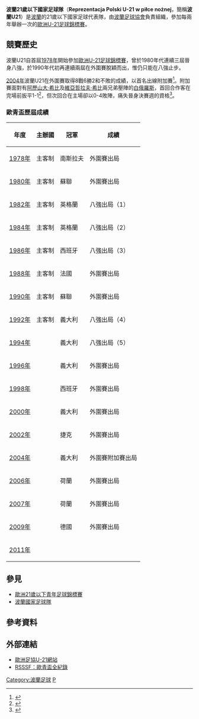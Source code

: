 {{National football team-2 
| Name               = 波蘭U21<br />''Polski U21''
| Badge              = Logo Polnischer Fußballverband.svg 
| Nickname           = --
| Association        = [[波蘭足球協會|波蘭足球協會]]
| Coach              = {{flagicon|POL}} [[Andrzej_Zamilski|Andrzej Zamilski]]
| Home Stadium       = 
| Captain            = 
| Most caps          = 
| Top scorer         = 
| pattern_la1=_borderonwhite|pattern_b1=|pattern_ra1=_borderonwhite
| leftarm1=FF0000|body1=FFFFFF|rightarm1=FF0000|shorts1=FF0000|socks1=FFFFFF
| pattern_la2=_whiteborder|pattern_b2=|pattern_ra2=_whiteborder
| leftarm2=FF0000|body2=FF0000|rightarm2=FF0000|shorts2=FFFFFF|socks2=FF0000
| First game         = '''-''' <br /><small>（--）</small>
| Largest win        = '''-''' <br /><small>（--）</small>
| Largest loss       = '''-''' <br /><small>（--）</small><br /><center><small>（''只計算正式比賽紀錄''）</small></center>
| UEFAu21Champ apps  = 5
| UEFAu21Champ first = [[1982_UEFA_European_Under-21_Football_Championship|1982年]]
| UEFAu21Champ best  = 八強：5次
|}}
'''波蘭21歲以下國家足球隊'''（'''Reprezentacja Polski U-21 w piłce nożnej'''，簡稱'''波蘭U21'''）是[[波蘭|波蘭]]的21歲以下國家足球代表隊，由[[波蘭足球協會|波蘭足球協會]]負責組織，參加每兩年舉辦一次的[[歐洲U-21足球錦標賽|歐洲U-21足球錦標賽]]。

== 競賽歷史 ==
波蘭U21自首屆[[1978_UEFA_European_Under-21_Football_Championship|1978年]]開始參加[[歐洲U-21足球錦標賽|歐洲U-21足球錦標賽]]，曾於1980年代連續三屆晉身八強，於1990年代初再連續兩屆在外圍賽脫穎而出，惟仍只能在八強止步。

[[2004_UEFA_European_Under-21_Football_Championship|2004年]]波蘭U21在外圍賽取得8戰6勝2和不敗的成績，以首名出線附加賽<ref>{{cite web |language=en |url=http://www.uefa.com/competitions/under21/history/season=2004/round=1585/group=1467.html |title=Season 2002-2004:Qualifying round Group 4 |publisher=[[UEFA|''uefa.com'']] |date=2009-07-29 |accessdate=2009-10-07 |archive-date=2009-08-14 |archive-url=https://web.archive.org/web/20090814065925/http://www.uefa.com/competitions/under21/history/season=2004/round=1585/group=1467.html |dead-url=no }}</ref>。附加賽面對有[[阿歷山大·希比|阿歷山大·希比]]及[[瓦切斯劳·赫莱布|維亞哲拉夫·希比]]兩兄弟壓陣的[[白俄羅斯21歲以下國家足球隊|白俄羅斯]]，首回合作客在完場前扳平1-1<ref>{{cite web |language=en |url=http://www.uefa.com/competitions/under21/history/season=2004/round=1586/match=73599/index.html |title=Visitors in Pole position |publisher=[[UEFA|''uefa.com'']] |date=2003-11-15 |accessdate=2009-10-07 |archive-date=2009-09-08 |archive-url=https://web.archive.org/web/20090908100331/http://www.uefa.com/competitions/under21/history/season=2004/round=1586/match=73599/index.html |dead-url=no }}</ref>，但次回合在主場卻以0-4敗陣，痛失晉身決賽週的資格<ref>{{cite web |language=en |url=http://www.uefa.com/competitions/under21/history/season=2004/round=1586/match=73600/index.html |title=Brothers in arms for Belarus |publisher=[[UEFA|''uefa.com'']] |date=2003-11-19 |accessdate=2009-10-07 |archive-date=2009-09-08 |archive-url=https://web.archive.org/web/20090908090850/http://www.uefa.com/competitions/under21/history/season=2004/round=1586/match=73600/index.html |dead-url=no }}</ref>。

=== 歐青盃歷屆成績 ===
{| class="wikitable" cellpadding=5
|-
! 年度 !! 主辦國 !! 冠軍 !! 成績
|-
|[[1978_UEFA_European_Under-21_Football_Championship|1978年]] || 主客制 || {{flagicon|YUG}} 南斯拉夫 || 外圍賽出局
|-
|[[1980_UEFA_European_Under-21_Football_Championship|1980年]] || 主客制 || {{flagicon|USSR}} 蘇聯 || 外圍賽出局
|- 
|[[1982_UEFA_European_Under-21_Football_Championship|1982年]] || 主客制 || {{flagicon|ENG}} 英格蘭 || 八強出局（1）
|- 
|[[1984_UEFA_European_Under-21_Football_Championship|1984年]] || 主客制 || {{flagicon|ENG}} 英格蘭 || 八強出局（2）
|- 
|[[1986_UEFA_European_Under-21_Football_Championship|1986年]] || 主客制 || {{flagicon|ESP}} 西班牙 || 八強出局（3）
|-
|[[1988_UEFA_European_Under-21_Football_Championship|1988年]] || 主客制 || {{flagicon|FRA}} 法國 || 外圍賽出局
|-
|[[1990_UEFA_European_Under-21_Football_Championship|1990年]] || 主客制 || {{flagicon|USSR}} 蘇聯 || 外圍賽出局
|-
|[[1992_UEFA_European_Under-21_Football_Championship|1992年]] || 主客制 || {{flagicon|ITA}} 義大利 || 八強出局（4）
|-  
|[[1994_UEFA_European_Under-21_Football_Championship|1994年]] || {{FRA}} || {{flagicon|ITA}} 義大利 || 八強出局（5）
|- 
|[[1996_UEFA_European_Under-21_Football_Championship|1996年]] || {{ESP}} || {{flagicon|ITA}} 義大利  || 外圍賽出局
|- 
|[[1998_UEFA_European_Under-21_Football_Championship|1998年]] || {{ROM}} || {{flagicon|ESP}} 西班牙 || 外圍賽出局
|- 
|[[2000_UEFA_European_Under-21_Football_Championship|2000年]] || {{SVK}} || {{flagicon|ITA}} 義大利 || 外圍賽出局
|-
|[[2002_UEFA_European_Under-21_Football_Championship|2002年]] || {{SUI}} || {{flagicon|CZE}} 捷克 || 外圍賽出局
|- 
|[[2004_UEFA_European_Under-21_Football_Championship|2004年]] || {{GER}} || {{flagicon|ITA}} 義大利 || 外圍賽附加賽出局
|- 
|[[2006_UEFA_European_Under-21_Football_Championship|2006年]] || {{POR}} || {{flagicon|NED}} 荷蘭 || 外圍賽出局
|- 
|[[2007年歐洲U-21足球錦標賽|2007年]] || {{NED}} || {{flagicon|NED}} 荷蘭 || 外圍賽出局
|-
|[[2009年歐洲U-21足球錦標賽|2009年]] || {{SWE}} || {{flagicon|GER}} 德國 || 外圍賽出局
|- 
|[[2011年歐洲U-21足球錦標賽|2011年]] || {{DEN}} ||  ||
|}

== 參見 ==
* [[歐洲21歲以下青年足球錦標賽|歐洲21歲以下青年足球錦標賽]]
* [[波蘭國家足球隊|波蘭國家足球隊]]

== 參考資料 ==
{{Reflist}}

== 外部連結 ==
* [http://www.uefa.com/competitions/under21/teams/team=200109/index.html 歐洲足協U-21網站] {{Wayback|url=http://www.uefa.com/competitions/under21/teams/team=200109/index.html |date=20100127053143 }}
* [http://www.rsssf.com/tablese/europe-u21.html RSSSF：歐青盃全紀錄] {{Wayback|url=http://www.rsssf.com/tablese/europe-u21.html |date=20051213223313 }}

{{fb start}}
{{UEFA under-21 teams}}
{{fb end}}

[[Category:波蘭足球|Category:波蘭足球]]
[[Category:歐洲U21國家足球隊|P]]